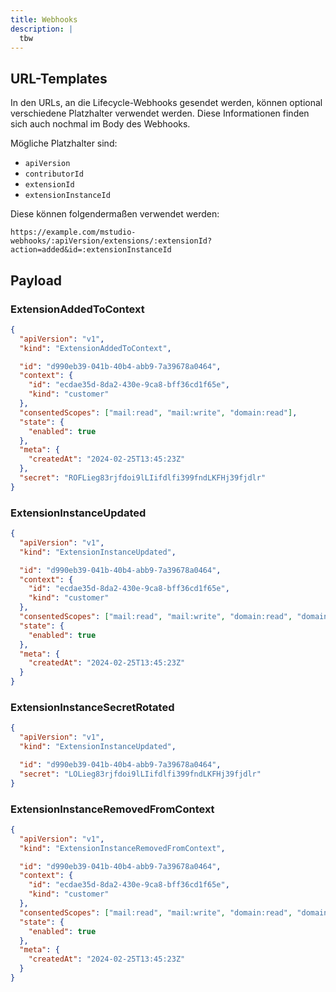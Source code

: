 ```yaml
---
title: Webhooks
description: |
  tbw
---
```


## URL-Templates

In den URLs, an die Lifecycle-Webhooks gesendet werden, können optional verschiedene Platzhalter verwendet werden. Diese Informationen finden sich auch nochmal im Body des Webhooks.

Mögliche Platzhalter sind:

- `apiVersion`
- `contributorId`
- `extensionId`
- `extensionInstanceId`

Diese können folgendermaßen verwendet werden:

`https://example.com/mstudio-webhooks/:apiVersion/extensions/:extensionId?action=added&id=:extensionInstanceId`

## Payload

### ExtensionAddedToContext

```json
{
  "apiVersion": "v1",
  "kind": "ExtensionAddedToContext",

  "id": "d990eb39-041b-40b4-abb9-7a39678a0464",
  "context": {
    "id": "ecdae35d-8da2-430e-9ca8-bff36cd1f65e",
    "kind": "customer"
  },
  "consentedScopes": ["mail:read", "mail:write", "domain:read"],
  "state": {
    "enabled": true
  },
  "meta": {
    "createdAt": "2024-02-25T13:45:23Z"
  },
  "secret": "ROFLieg83rjfdoi9lLIifdlfi399fndLKFHj39fjdlr"
}
```

### ExtensionInstanceUpdated

```json
{
  "apiVersion": "v1",
  "kind": "ExtensionInstanceUpdated",

  "id": "d990eb39-041b-40b4-abb9-7a39678a0464",
  "context": {
    "id": "ecdae35d-8da2-430e-9ca8-bff36cd1f65e",
    "kind": "customer"
  },
  "consentedScopes": ["mail:read", "mail:write", "domain:read", "domain:write"],
  "state": {
    "enabled": true
  },
  "meta": {
    "createdAt": "2024-02-25T13:45:23Z"
  }
}
```

### ExtensionInstanceSecretRotated

```json
{
  "apiVersion": "v1",
  "kind": "ExtensionInstanceUpdated",

  "id": "d990eb39-041b-40b4-abb9-7a39678a0464",
  "secret": "LOLieg83rjfdoi9lLIifdlfi399fndLKFHj39fjdlr"
}
```

### ExtensionInstanceRemovedFromContext

```json
{
  "apiVersion": "v1",
  "kind": "ExtensionInstanceRemovedFromContext",

  "id": "d990eb39-041b-40b4-abb9-7a39678a0464",
  "context": {
    "id": "ecdae35d-8da2-430e-9ca8-bff36cd1f65e",
    "kind": "customer"
  },
  "consentedScopes": ["mail:read", "mail:write", "domain:read", "domain:write"],
  "state": {
    "enabled": true
  },
  "meta": {
    "createdAt": "2024-02-25T13:45:23Z"
  }
}
```
